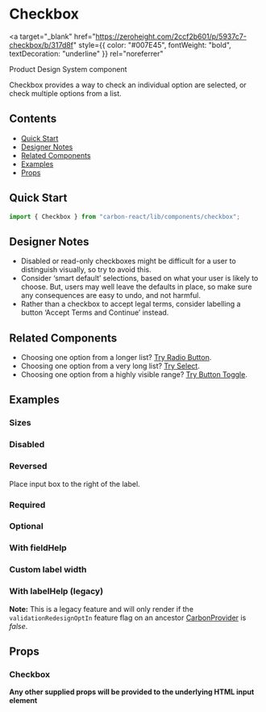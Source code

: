 

<Meta of={CheckboxStories} />

# Checkbox

<a
  target="_blank"
  href="https://zeroheight.com/2ccf2b601/p/5937c7-checkbox/b/317d8f"
  style={{ color: "#007E45", fontWeight: "bold", textDecoration: "underline" }}
  rel="noreferrer"
>
  Product Design System component
</a>

Checkbox provides a way to check an individual option are selected, or check multiple options from a list.

## Contents

- [Quick Start](#quick-start)
- [Designer Notes](#designer-notes)
- [Related Components](#related-components)
- [Examples](#examples)
- [Props](#props)

## Quick Start

```javascript
import { Checkbox } from "carbon-react/lib/components/checkbox";
```

## Designer Notes

- Disabled or read-only checkboxes might be difficult for a user to distinguish visually, so try to avoid this.
- Consider ‘smart default’ selections, based on what your user is likely to choose. But, users may well leave the defaults in place, so make sure any consequences are easy to undo, and not harmful.
- Rather than a checkbox to accept legal terms, consider labelling a button ‘Accept Terms and Continue’ instead.

## Related Components

- Choosing one option from a longer list? [Try Radio Button](../?path=/docs/radio-button--docs).
- Choosing one option from a very long list? [Try Select](../?path=/docs/select--docs).
- Choosing one option from a highly visible range? [Try Button Toggle](../?path=/docs/button-toggle--docs).

## Examples

<Canvas of={CheckboxStories.Default} />

### Sizes

<Canvas of={CheckboxStories.Sizes} />

### Disabled

<Canvas of={CheckboxStories.Disabled} />

### Reversed

Place input box to the right of the label.

<Canvas of={CheckboxStories.Reversed} />

### Required

<Canvas of={CheckboxStories.Required} />

### Optional

<Canvas of={CheckboxStories.Optional} />

### With fieldHelp

<Canvas of={CheckboxStories.WithFieldHelp} />

### Custom label width

<Canvas of={CheckboxStories.CustomLabelWidth} />

### With labelHelp (legacy)

**Note:** This is a legacy feature and will only render if the `validationRedesignOptIn` feature flag on an ancestor [CarbonProvider](../?path=/docs/carbon-provider--docs) is *false*.

<Canvas of={CheckboxStories.LegacyLabelHelp} />

## Props

### Checkbox

<ArgTypes of={CheckboxStories} />

**Any other supplied props will be provided to the underlying HTML input element**